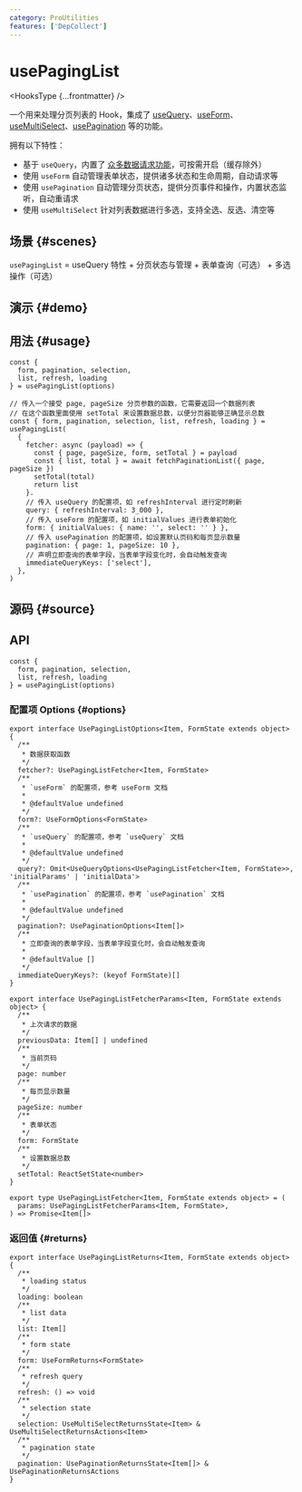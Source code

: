 ```yaml
---
category: ProUtilities
features: ['DepCollect']
---
```


# usePagingList


<HooksType {...frontmatter} />

<Since version='v1.7.0' />

一个用来处理分页列表的 Hook，集成了 [useQuery](/reference/use-query)、[useForm](/reference/use-form)、[useMultiSelect](/reference/use-multi-select)、[usePagination](/reference/use-pagination) 等的功能。

拥有以下特性：

- 基于 `useQuery`，内置了 [众多数据请求功能](/reference/use-query#usage)，可按需开启（缓存除外）
- 使用 `useForm` 自动管理表单状态，提供诸多状态和生命周期，自动请求等
- 使用 `usePagination` 自动管理分页状态，提供分页事件和操作，内置状态监听，自动重请求
- 使用 `useMultiSelect` 针对列表数据进行多选，支持全选、反选、清空等

## 场景 \{#scenes}

`usePagingList` = useQuery 特性 + 分页状态与管理 + 表单查询（可选） + 多选操作（可选）

## 演示 \{#demo}


<App />

## 用法 \{#usage} 

```tsx
const {
  form, pagination, selection,
  list, refresh, loading
} = usePagingList(options)

// 传入一个接受 page, pageSize 分页参数的函数，它需要返回一个数据列表
// 在这个函数里面使用 setTotal 来设置数据总数，以便分页器能够正确显示总数
const { form, pagination, selection, list, refresh, loading } = usePagingList(
  {
    fetcher: async (payload) => {
      const { page, pageSize, form, setTotal } = payload
      const { list, total } = await fetchPaginationList({ page, pageSize })
      setTotal(total)
      return list
    }.
    // 传入 useQuery 的配置项，如 refreshInterval 进行定时刷新
    query: { refreshInterval: 3_000 },
    // 传入 useForm 的配置项，如 initialValues 进行表单初始化
    form: { initialValues: { name: '', select: '' } },
    // 传入 usePagination 的配置项，如设置默认页码和每页显示数量
    pagination: { page: 1, pageSize: 10 },
    // 声明立即查询的表单字段，当表单字段变化时，会自动触发查询
    immediateQueryKeys: ['select'],
  },
)
```

## 源码 \{#source}


<Source />

## API

```tsx
const {
  form, pagination, selection,
  list, refresh, loading
} = usePagingList(options)
```

### 配置项 Options \{#options}

```tsx
export interface UsePagingListOptions<Item, FormState extends object> {
  /**
   * 数据获取函数
   */
  fetcher?: UsePagingListFetcher<Item, FormState>
  /**
   * `useForm` 的配置项，参考 useForm 文档
   *
   * @defaultValue undefined
   */
  form?: UseFormOptions<FormState>
  /**
   * `useQuery` 的配置项，参考 `useQuery` 文档
   *
   * @defaultValue undefined
   */
  query?: Omit<UseQueryOptions<UsePagingListFetcher<Item, FormState>>, 'initialParams' | 'initialData'>
  /**
   * `usePagination` 的配置项，参考 `usePagination` 文档
   *
   * @defaultValue undefined
   */
  pagination?: UsePaginationOptions<Item[]>
  /**
   * 立即查询的表单字段，当表单字段变化时，会自动触发查询
   *
   * @defaultValue []
   */
  immediateQueryKeys?: (keyof FormState)[]
}

export interface UsePagingListFetcherParams<Item, FormState extends object> {
  /**
   * 上次请求的数据
   */
  previousData: Item[] | undefined
  /**
   * 当前页码
   */
  page: number
  /**
   * 每页显示数量
   */
  pageSize: number
  /**
   * 表单状态
   */
  form: FormState
  /**
   * 设置数据总数
   */
  setTotal: ReactSetState<number>
}

export type UsePagingListFetcher<Item, FormState extends object> = (
  params: UsePagingListFetcherParams<Item, FormState>,
) => Promise<Item[]>
```

### 返回值 \{#returns}

```tsx
export interface UsePagingListReturns<Item, FormState extends object> {
  /**
   * loading status
   */
  loading: boolean
  /**
   * list data
   */
  list: Item[]
  /**
   * form state
   */
  form: UseFormReturns<FormState>
  /**
   * refresh query
   */
  refresh: () => void
  /**
   * selection state
   */
  selection: UseMultiSelectReturnsState<Item> & UseMultiSelectReturnsActions<Item>
  /**
   * pagination state
   */
  pagination: UsePaginationReturnsState<Item[]> & UsePaginationReturnsActions
}
```
